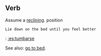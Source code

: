 == Verb ==

Assume a [[reclining]]. position
 Lie down on the bed until you feel better

{{es}}: [[:es:tumbarse]]

See also: [[go to bed]].